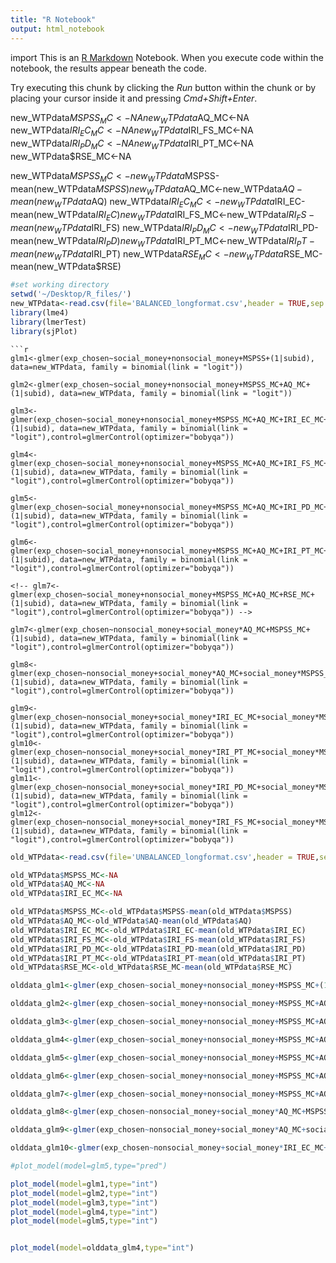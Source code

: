 ```yaml
---
title: "R Notebook"
output: html_notebook
---
```

import
This is an [R Markdown](http://rmarkdown.rstudio.com) Notebook. When you execute code within the notebook, the results appear beneath the code.

Try executing this chunk by clicking the *Run* button within the chunk or by placing your cursor inside it and pressing *Cmd+Shift+Enter*.

new_WTPdata$MSPSS_MC<-NA
new_WTPdata$AQ_MC<-NA
new_WTPdata$IRI_EC_MC<-NA
new_WTPdata$IRI_FS_MC<-NA
new_WTPdata$IRI_PD_MC<-NA
new_WTPdata$IRI_PT_MC<-NA
new_WTPdata$RSE_MC<-NA

new_WTPdata$MSPSS_MC<-new_WTPdata$MSPSS-mean(new_WTPdata$MSPSS)
new_WTPdata$AQ_MC<-new_WTPdata$AQ-mean(new_WTPdata$AQ)
new_WTPdata$IRI_EC_MC<-new_WTPdata$IRI_EC-mean(new_WTPdata$IRI_EC)
new_WTPdata$IRI_FS_MC<-new_WTPdata$IRI_FS-mean(new_WTPdata$IRI_FS)
new_WTPdata$IRI_PD_MC<-new_WTPdata$IRI_PD-mean(new_WTPdata$IRI_PD)
new_WTPdata$IRI_PT_MC<-new_WTPdata$IRI_PT-mean(new_WTPdata$IRI_PT)
new_WTPdata$RSE_MC<-new_WTPdata$RSE_MC-mean(new_WTPdata$RSE)
```r
#set working directory
setwd('~/Desktop/R_files/')
new_WTPdata<-read.csv(file='BALANCED_longformat.csv',header = TRUE,sep = ',')
library(lme4)
library(lmerTest)
library(sjPlot)
```
```
```r
glm1<-glmer(exp_chosen~social_money+nonsocial_money+MSPSS+(1|subid), data=new_WTPdata, family = binomial(link = "logit"))

glm2<-glmer(exp_chosen~social_money+nonsocial_money+MSPSS_MC+AQ_MC+(1|subid), data=new_WTPdata, family = binomial(link = "logit"))

glm3<-glmer(exp_chosen~social_money+nonsocial_money+MSPSS_MC+AQ_MC+IRI_EC_MC+(1|subid), data=new_WTPdata, family = binomial(link = "logit"),control=glmerControl(optimizer="bobyqa"))

glm4<-glmer(exp_chosen~social_money+nonsocial_money+MSPSS_MC+AQ_MC+IRI_FS_MC+(1|subid), data=new_WTPdata, family = binomial(link = "logit"),control=glmerControl(optimizer="bobyqa"))

glm5<-glmer(exp_chosen~social_money+nonsocial_money+MSPSS_MC+AQ_MC+IRI_PD_MC+(1|subid), data=new_WTPdata, family = binomial(link = "logit"),control=glmerControl(optimizer="bobyqa"))

glm6<-glmer(exp_chosen~social_money+nonsocial_money+MSPSS_MC+AQ_MC+IRI_PT_MC+(1|subid), data=new_WTPdata, family = binomial(link = "logit"),control=glmerControl(optimizer="bobyqa"))

<!-- glm7<-glmer(exp_chosen~social_money+nonsocial_money+MSPSS_MC+AQ_MC+RSE_MC+(1|subid), data=new_WTPdata, family = binomial(link = "logit"),control=glmerControl(optimizer="bobyqa")) -->

glm7<-glmer(exp_chosen~nonsocial_money+social_money*AQ_MC+MSPSS_MC+(1|subid), data=new_WTPdata, family = binomial(link = "logit"),control=glmerControl(optimizer="bobyqa"))

glm8<-glmer(exp_chosen~nonsocial_money+social_money*AQ_MC+social_money*MSPSS_MC+(1|subid), data=new_WTPdata, family = binomial(link = "logit"),control=glmerControl(optimizer="bobyqa"))

glm9<-glmer(exp_chosen~nonsocial_money+social_money*IRI_EC_MC+social_money*MSPSS_MC+(1|subid), data=new_WTPdata, family = binomial(link = "logit"),control=glmerControl(optimizer="bobyqa"))
glm10<-glmer(exp_chosen~nonsocial_money+social_money*IRI_PT_MC+social_money*MSPSS_MC+(1|subid), data=new_WTPdata, family = binomial(link = "logit"),control=glmerControl(optimizer="bobyqa"))
glm11<-glmer(exp_chosen~nonsocial_money+social_money*IRI_PD_MC+social_money*MSPSS_MC+(1|subid), data=new_WTPdata, family = binomial(link = "logit"),control=glmerControl(optimizer="bobyqa"))
glm12<-glmer(exp_chosen~nonsocial_money+social_money*IRI_FS_MC+social_money*MSPSS_MC+(1|subid), data=new_WTPdata, family = binomial(link = "logit"),control=glmerControl(optimizer="bobyqa"))
```

```r

old_WTPdata<-read.csv(file='UNBALANCED_longformat.csv',header = TRUE,sep = ',')
```


```r

old_WTPdata$MSPSS_MC<-NA
old_WTPdata$AQ_MC<-NA
old_WTPdata$IRI_EC_MC<-NA

old_WTPdata$MSPSS_MC<-old_WTPdata$MSPSS-mean(old_WTPdata$MSPSS)
old_WTPdata$AQ_MC<-old_WTPdata$AQ-mean(old_WTPdata$AQ)
old_WTPdata$IRI_EC_MC<-old_WTPdata$IRI_EC-mean(old_WTPdata$IRI_EC)
old_WTPdata$IRI_FS_MC<-old_WTPdata$IRI_FS-mean(old_WTPdata$IRI_FS)
old_WTPdata$IRI_PD_MC<-old_WTPdata$IRI_PD-mean(old_WTPdata$IRI_PD)
old_WTPdata$IRI_PT_MC<-old_WTPdata$IRI_PT-mean(old_WTPdata$IRI_PT)
old_WTPdata$RSE_MC<-old_WTPdata$RSE_MC-mean(old_WTPdata$RSE_MC)
```

```r
olddata_glm1<-glmer(exp_chosen~social_money+nonsocial_money+MSPSS_MC+(1|subid), data=old_WTPdata, family = binomial(link = "logit"))

olddata_glm2<-glmer(exp_chosen~social_money+nonsocial_money+MSPSS_MC+AQ_MC+(1|subid), data=old_WTPdata, family = binomial(link = "logit"))

olddata_glm3<-glmer(exp_chosen~social_money+nonsocial_money+MSPSS_MC+AQ_MC+IRI_EC_MC+(1|subid), data=old_WTPdata, family = binomial(link = "logit"),control=glmerControl(optimizer="bobyqa"))

olddata_glm4<-glmer(exp_chosen~social_money+nonsocial_money+MSPSS_MC+AQ_MC+IRI_FS_MC+(1|subid), data=old_WTPdata, family = binomial(link = "logit"),control=glmerControl(optimizer="bobyqa"))

olddata_glm5<-glmer(exp_chosen~social_money+nonsocial_money+MSPSS_MC+AQ_MC+IRI_PD_MC+(1|subid), data=old_WTPdata, family = binomial(link = "logit"),control=glmerControl(optimizer="bobyqa"))

olddata_glm6<-glmer(exp_chosen~social_money+nonsocial_money+MSPSS_MC+AQ_MC+IRI_PT_MC+(1|subid), data=old_WTPdata, family = binomial(link = "logit"),control=glmerControl(optimizer="bobyqa"))

olddata_glm7<-glmer(exp_chosen~social_money+nonsocial_money+MSPSS_MC+AQ_MC+RSE_MC+(1|subid), data=old_WTPdata, family = binomial(link = "logit"),control=glmerControl(optimizer="bobyqa"))

olddata_glm8<-glmer(exp_chosen~nonsocial_money+social_money*AQ_MC+MSPSS_MC+(1|subid), data=old_WTPdata, family = binomial(link = "logit"),control=glmerControl(optimizer="bobyqa"))

olddata_glm9<-glmer(exp_chosen~nonsocial_money+social_money*AQ_MC+social_money*MSPSS_MC+(1|subid), data=old_WTPdata, family = binomial(link = "logit"),control=glmerControl(optimizer="bobyqa"))

olddata_glm10<-glmer(exp_chosen~nonsocial_money+social_money*IRI_EC_MC+social_money*MSPSS_MC+(1|subid), data=old_WTPdata, family = binomial(link = "logit"),control=glmerControl(optimizer="bobyqa"))

```

```r
#plot_model(model=glm5,type="pred")

plot_model(model=glm1,type="int")
plot_model(model=glm2,type="int")
plot_model(model=glm3,type="int")
plot_model(model=glm4,type="int")
plot_model(model=glm5,type="int")


plot_model(model=olddata_glm4,type="int")
```
